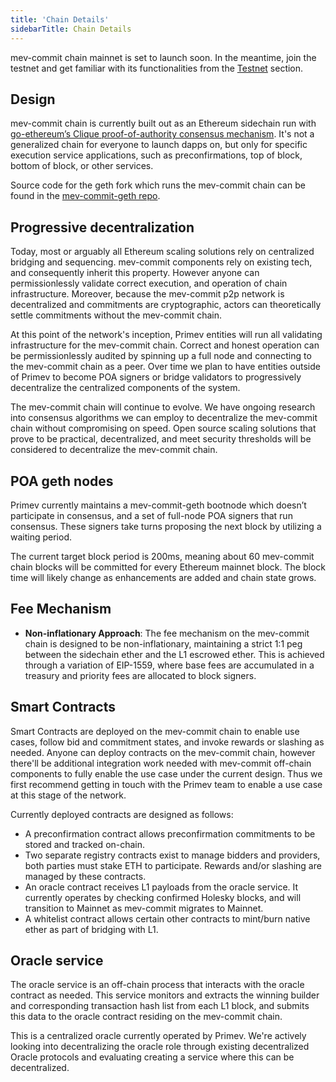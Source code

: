 ```yaml
---
title: 'Chain Details'
sidebarTitle: Chain Details
---
```


mev-commit chain mainnet is set to launch soon. In the meantime, join the testnet and get familiar with its functionalities from the [Testnet](/developers/Testnet) section.

## **Design**

mev-commit chain is currently built out as an Ethereum sidechain run with [go-ethereum’s Clique proof-of-authority consensus mechanism](https://geth.ethereum.org/docs/tools/clef/clique-signing). It's not a generalized chain for everyone to launch dapps on, but only for specific execution service applications, such as preconfirmations, top of block, bottom of block, or other services.

Source code for the geth fork which runs the mev-commit chain can be found in the [mev-commit-geth repo](https://github.com/primevprotocol/mev-commit-geth).

## **Progressive decentralization**

Today, most or arguably all Ethereum scaling solutions rely on centralized bridging and sequencing. mev-commit components rely on existing tech, and consequently inherit this property. However anyone can permissionlessly validate correct execution, and operation of chain infrastructure. Moreover, because the mev-commit p2p network is decentralized and commitments are cryptographic, actors can theoretically settle commitments without the mev-commit chain.

At this point of the network's inception, Primev entities will run all validating infrastructure for the mev-commit chain. Correct and honest operation can be permissionlessly audited by spinning up a full node and connecting to the mev-commit chain as a peer. Over time we plan to have entities outside of Primev to become POA signers or bridge validators to progressively decentralize the centralized components of the system.

The mev-commit chain will continue to evolve. We have ongoing research into consensus algorithms we can employ to decentralize the mev-commit chain without compromising on speed. Open source scaling solutions that prove to be practical, decentralized, and meet security thresholds will be considered to decentralize the mev-commit chain.

## **POA geth nodes**

Primev currently maintains a mev-commit-geth bootnode which doesn’t participate in consensus, and a set of full-node POA signers that run consensus. These signers take turns proposing the next block by utilizing a waiting period.

The current target block period is 200ms, meaning about 60 mev-commit chain blocks will be committed for every Ethereum mainnet block. The block time will likely change as enhancements are added and chain state grows.

## **Fee Mechanism**

- **Non-inflationary Approach**: The fee mechanism on the mev-commit chain is designed to be non-inflationary, maintaining a strict 1:1 peg between the sidechain ether and the L1 escrowed ether. This is achieved through a variation of EIP-1559, where base fees are accumulated in a treasury and priority fees are allocated to block signers.

## **Smart Contracts**

Smart Contracts are deployed on the mev-commit chain to enable use cases, follow bid and commitment states, and invoke rewards or slashing as needed. Anyone can deploy contracts on the mev-commit chain, however there'll be additional integration work needed with mev-commit off-chain components to fully enable the use case under the current design. Thus we first recommend getting in touch with the Primev team to enable a use case at this stage of the network.

Currently deployed contracts are designed as follows:

- A preconfirmation contract allows preconfirmation commitments to be stored and tracked on-chain.
- Two separate registry contracts exist to manage bidders and providers, both parties must stake ETH to participate. Rewards and/or slashing are managed by these contracts.
- An oracle contract receives L1 payloads from the oracle service. It currently operates by checking confirmed Holesky blocks, and will transition to Mainnet as mev-commit migrates to Mainnet.
- A whitelist contract allows certain other contracts to mint/burn native ether as part of bridging with L1.

## **Oracle service**

The oracle service is an off-chain process that interacts with the oracle contract as needed. This service monitors and extracts the winning builder and corresponding transaction hash list from each L1 block, and submits this data to the oracle contract residing on the mev-commit chain.

This is a centralized oracle currently operated by Primev. We're actively looking into decentralizing the oracle role through existing decentralized Oracle protocols and evaluating creating a service where this can be decentralized.
